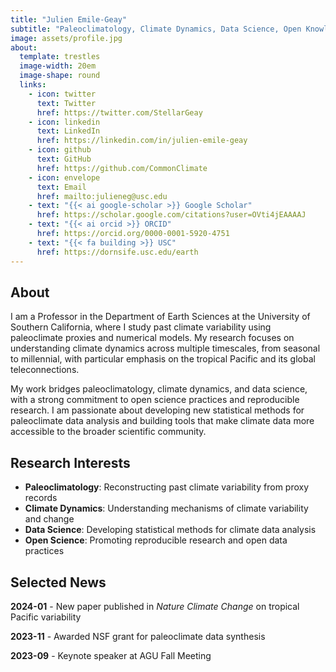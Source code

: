 ```yaml
---
title: "Julien Emile-Geay"
subtitle: "Paleoclimatology, Climate Dynamics, Data Science, Open Knowledge"
image: assets/profile.jpg
about:
  template: trestles
  image-width: 20em
  image-shape: round
  links:
    - icon: twitter
      text: Twitter
      href: https://twitter.com/StellarGeay
    - icon: linkedin
      text: LinkedIn
      href: https://linkedin.com/in/julien-emile-geay
    - icon: github
      text: GitHub
      href: https://github.com/CommonClimate
    - icon: envelope
      text: Email
      href: mailto:julieneg@usc.edu
    - text: "{{< ai google-scholar >}} Google Scholar"
      href: https://scholar.google.com/citations?user=OVti4jEAAAAJ
    - text: "{{< ai orcid >}} ORCID"
      href: https://orcid.org/0000-0001-5920-4751
    - text: "{{< fa building >}} USC"
      href: https://dornsife.usc.edu/earth
---
```


## About

I am a Professor in the Department of Earth Sciences at the University of Southern California, where I study past climate variability using paleoclimate proxies and numerical models. My research focuses on understanding climate dynamics across multiple timescales, from seasonal to millennial, with particular emphasis on the tropical Pacific and its global teleconnections.

My work bridges paleoclimatology, climate dynamics, and data science, with a strong commitment to open science practices and reproducible research. I am passionate about developing new statistical methods for paleoclimate data analysis and building tools that make climate data more accessible to the broader scientific community.

## Research Interests

- **Paleoclimatology**: Reconstructing past climate variability from proxy records
- **Climate Dynamics**: Understanding mechanisms of climate variability and change
- **Data Science**: Developing statistical methods for climate data analysis
- **Open Science**: Promoting reproducible research and open data practices

## Selected News

::: {.news-item}
**2024-01** - New paper published in *Nature Climate Change* on tropical Pacific variability
:::

::: {.news-item}
**2023-11** - Awarded NSF grant for paleoclimate data synthesis
:::

::: {.news-item}
**2023-09** - Keynote speaker at AGU Fall Meeting
:::